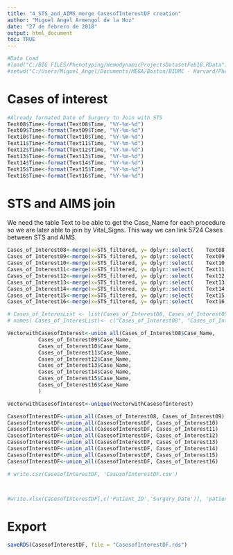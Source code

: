 ---
title: "4_STS_and_AIMS_merge CasesofInterestDF creation"
author: "Miguel Angel Armengol de la Hoz"
date: "27 de febrero de 2018"
output: html_document
toc: TRUE
---

```{r setup, include=FALSE}
#Data Load
#load("C:/BIG FILES/Phenotyping/HemodynamicProjectsDatasetFeb18.RData")
#setwd("C:/Users/Miguel_Angel/Documents/MEGA/Boston/BIDMC - Harvard/Phenotyping Feb18")
```

# Cases of interest


```{r eval=FALSE, include=FALSE}
#Already formated Date of Surgery to Join with STS
Text08$Time<-format(Text08$Time, "%Y-%m-%d")
Text09$Time<-format(Text09$Time, "%Y-%m-%d")
Text10$Time<-format(Text10$Time, "%Y-%m-%d")
Text11$Time<-format(Text11$Time, "%Y-%m-%d")
Text12$Time<-format(Text12$Time, "%Y-%m-%d")
Text13$Time<-format(Text13$Time, "%Y-%m-%d")
Text14$Time<-format(Text14$Time, "%Y-%m-%d")
Text15$Time<-format(Text15$Time, "%Y-%m-%d")
Text16$Time<-format(Text16$Time, "%Y-%m-%d")
```

# STS and AIMS join

We need the table Text to be able to get the Case_Name for each procedure so we are later able to join by Vital_Signs.
This way we can link 5724 Cases between STS and AIMS.

```{r}

Cases_of_Interest08<-merge(x=STS_filtered, y= dplyr::select(	Text08,-Label,-ItemID) , by.x=c( "Surgery_Date","Patient_ID"), by.y=c("Time","Text"))
Cases_of_Interest09<-merge(x=STS_filtered, y= dplyr::select(	Text09,-Label,-ItemID) , by.x=c( "Surgery_Date","Patient_ID"), by.y=c("Time","Text"))
Cases_of_Interest10<-merge(x=STS_filtered, y= dplyr::select(	Text10,-Label,-ItemID) , by.x=c( "Surgery_Date","Patient_ID"), by.y=c("Time","Text"))
Cases_of_Interest11<-merge(x=STS_filtered, y= dplyr::select(	Text11,-Label,-ItemID) , by.x=c( "Surgery_Date","Patient_ID"), by.y=c("Time","Text"))
Cases_of_Interest12<-merge(x=STS_filtered, y= dplyr::select(	Text12,-Label,-ItemID) , by.x=c( "Surgery_Date","Patient_ID"), by.y=c("Time","Text"))
Cases_of_Interest13<-merge(x=STS_filtered, y= dplyr::select(	Text13,-Label,-ItemID) , by.x=c( "Surgery_Date","Patient_ID"), by.y=c("Time","Text"))
Cases_of_Interest14<-merge(x=STS_filtered, y= dplyr::select(	Text14,-Label,-ItemID) , by.x=c( "Surgery_Date","Patient_ID"), by.y=c("Time","Text"))
Cases_of_Interest15<-merge(x=STS_filtered, y= dplyr::select(	Text15,-Label,-ItemID) , by.x=c( "Surgery_Date","Patient_ID"), by.y=c("Time","Text"))
Cases_of_Interest16<-merge(x=STS_filtered, y= dplyr::select(	Text16,-Label,-ItemID) , by.x=c( "Surgery_Date","Patient_ID"), by.y=c("Time","Text"))

# Cases_of_InteresList <- list(Cases_of_Interest08, Cases_of_Interest09, Cases_of_Interest10,Cases_of_Interest11,Cases_of_Interest12,Cases_of_Interest13,Cases_of_Interest14,Cases_of_Interest15,Cases_of_Interest16)
# names( Cases_of_InteresList)<- c("Cases_of_Interest08", "Cases_of_Interest09", "Cases_of_Interest10", "Cases_of_Interest11", "Cases_of_Interest12", "Cases_of_Interest13","Cases_of_Interest14","Cases_of_Interest15", "Cases_of_Interest16")

VectorwithCasesofInterest<-union_all(Cases_of_Interest08$Case_Name,
          Cases_of_Interest09$Case_Name,
          Cases_of_Interest10$Case_Name,
          Cases_of_Interest11$Case_Name,
          Cases_of_Interest12$Case_Name,
          Cases_of_Interest13$Case_Name,
          Cases_of_Interest14$Case_Name,
          Cases_of_Interest15$Case_Name,
          Cases_of_Interest16$Case_Name
          )

VectorwithCasesofInterest<-unique(VectorwithCasesofInterest)

CasesofInterestDF<-union_all(Cases_of_Interest08, Cases_of_Interest09)
CasesofInterestDF<-union_all(CasesofInterestDF, Cases_of_Interest10)
CasesofInterestDF<-union_all(CasesofInterestDF, Cases_of_Interest11)
CasesofInterestDF<-union_all(CasesofInterestDF, Cases_of_Interest12)
CasesofInterestDF<-union_all(CasesofInterestDF, Cases_of_Interest13)
CasesofInterestDF<-union_all(CasesofInterestDF, Cases_of_Interest14)
CasesofInterestDF<-union_all(CasesofInterestDF, Cases_of_Interest15)
CasesofInterestDF<-union_all(CasesofInterestDF, Cases_of_Interest16)

# write.csv(CasesofInterestDF, 'CasesofInterestDF.csv')



#write.xlsx(CasesofInterestDF[,c('Patient_ID','Surgery_Date')], 'patientslist.xlsx')
```

# Export

```{r eval=FALSE, include=FALSE}
saveRDS(CasesofInterestDF, file = "CasesofInterestDF.rds")
```



